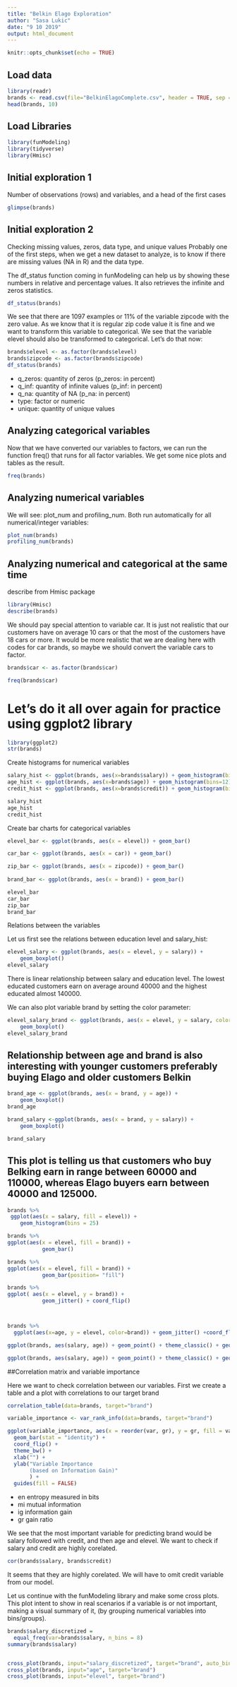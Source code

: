 ```yaml
---
title: "Belkin Elago Exploration"
author: "Sasa Lukic"
date: "9 10 2019"
output: html_document
---
```


```r
knitr::opts_chunk$set(echo = TRUE)

```
## Load data

```r

library(readr)
brands <- read.csv(file="BelkinElagoComplete.csv", header = TRUE, sep = ";")
head(brands, 10)
```

## Load Libraries

```r
library(funModeling) 
library(tidyverse) 
library(Hmisc)
```


## Initial exploration 1

Number of observations (rows) and variables, and a head of the first cases

```r

glimpse(brands)

```

## Initial exploration 2

Checking missing values, zeros, data type, and unique values
Probably one of the first steps, when we get a new dataset to analyze, is to know if there are missing values (NA in R) and the data type.

The df_status function coming in funModeling can help us by showing these numbers in relative and percentage values. It also retrieves the infinite and zeros statistics.


```r

df_status(brands)

```

We see that there are 1097 examples or 11% of the variable zipcode with the zero value. As we know that it is regular zip code value it is fine and we want to transform this variable to categorical. We see that the variable elevel should also be transformed to categorical. Let's do that now:

```r

brands$elevel <- as.factor(brands$elevel)
brands$zipcode <- as.factor(brands$zipcode)
df_status(brands)
```

* q_zeros: quantity of zeros (p_zeros: in percent)
* q_inf: quantity of infinite values (p_inf: in percent)
* q_na: quantity of NA (p_na: in percent)
* type: factor or numeric
* unique: quantity of unique values

## Analyzing categorical variables

Now that we have converted our variables to factors, we can run the function freq() that runs for all factor variables. We get some nice plots and tables as the result.

```r

freq(brands)

```


## Analyzing numerical variables

We will see: plot_num and profiling_num. Both run automatically for all numerical/integer variables:

```r

plot_num(brands)
profiling_num(brands)

```

## Analyzing numerical and categorical at the same time

describe from Hmisc package 

```r

library(Hmisc)
describe(brands)

```

We should pay special attention to variable car. It is just not realistic that our customers have on average 10 cars or that the most of the customers have 18 cars or more. It would be more realistic that we are dealing here with codes for car brands, so maybe we should convert the variable cars to factor. 

``` r

brands$car <- as.factor(brands$car)

freq(brands$car)
```


# Let's do it all over again for practice using ggplot2 library

```r

library(ggplot2)
str(brands)


```

Create histograms for numerical variables

```r

salary_hist <- ggplot(brands, aes(x=brands$salary)) + geom_histogram(bins=10) + theme_classic()
age_hist <- ggplot(brands, aes(x=brands$age)) + geom_histogram(bins=12) + theme_classic()
credit_hist <- ggplot(brands, aes(x=brands$credit)) + geom_histogram(bins=10) + theme_classic()

salary_hist
age_hist
credit_hist

```

Create bar charts for categorical variables

```r

elevel_bar <- ggplot(brands, aes(x = elevel)) + geom_bar()

car_bar <- ggplot(brands, aes(x = car)) + geom_bar() 

zip_bar <- ggplot(brands, aes(x = zipcode)) + geom_bar()
  
brand_bar <- ggplot(brands, aes(x = brand)) + geom_bar()  

elevel_bar
car_bar
zip_bar
brand_bar 
```

Relations between the variables

Let us first see the relations between education level and salary_hist:

```r
elevel_salary <- ggplot(brands, aes(x = elevel, y = salary)) +
    geom_boxplot()
elevel_salary
```


There is linear relationship between salary and education level. The lowest educated customers earn on average around 40000 and the highest educated almost 140000. 

We can also plot variable brand by setting the color parameter: 


```r
elevel_salary_brand <- ggplot(brands, aes(x = elevel, y = salary, color = brand)) +
    geom_boxplot()
elevel_salary_brand
```

## Relationship between age and brand is also interesting with younger customers preferably buying Elago and older customers Belkin
```r
brand_age <- ggplot(brands, aes(x = brand, y = age)) +
    geom_boxplot()
brand_age

brand_salary <-ggplot(brands, aes(x = brand, y = salary)) +
    geom_boxplot()

brand_salary

```

## This plot is telling us that customers who buy Belking earn in range between 60000 and 110000, whereas Elago buyers earn between 40000 and 125000. 

```r

brands %>% 
 ggplot(aes(x = salary, fill = elevel)) +
    geom_histogram(bins = 25) 

brands %>% 
ggplot(aes(x = elevel, fill = brand)) +
           geom_bar()

brands %>% 
ggplot(aes(x = elevel, fill = brand)) +
           geom_bar(position= "fill")

brands %>% 
ggplot( aes(x = elevel, y = brand)) +
           geom_jitter() + coord_flip()



brands %>%
  ggplot(aes(x=age, y = elevel, color=brand)) + geom_jitter() +coord_flip()
```

```r
ggplot(brands, aes(salary, age)) + geom_point() + theme_classic() + geom_point(color = ifelse(brands$brand == "Belkin", 'red', 'black')) 

ggplot(brands, aes(salary, age)) + geom_point() + theme_classic() + geom_point(color = ifelse(brands$brand == "Elago", 'purple', 'black'))
```

##Correlation matrix and variable importance

Here we want to check correlation between our variables. First we create a table and a plot with correlations to our target brand


```r
correlation_table(data=brands, target="brand")

variable_importance <- var_rank_info(data=brands, target="brand")

ggplot(variable_importance, aes(x = reorder(var, gr), y = gr, fill = var)) + 
  geom_bar(stat = "identity") + 
  coord_flip() + 
  theme_bw() + 
  xlab("") + 
  ylab("Variable Importance 
       (based on Information Gain)"
       ) + 
  guides(fill = FALSE)

```
* en entropy measured in  bits
* mi mutual information
* ig information gain
* gr gain ratio

We see that the most important variable for predicting brand would be salary followed with credit, and then age and elevel. We want to check if salary and credit are highly corelated. 

```r
cor(brands$salary, brands$credit)
```

It seems that they are highly corelated. We will have to omit credit variable from our model.

Let us continue with the funModeling library and make some cross plots.
This plot intent to show in real scenarios if a variable is or not important, making a visual summary of it, (by grouping numerical variables into bins/groups).

```r

brands$salary_discretized = 
  equal_freq(var=brands$salary, n_bins = 8)
summary(brands$salary)


cross_plot(brands, input="salary_discretized", target="brand", auto_binning = FALSE)
cross_plot(brands, input="age", target="brand")
cross_plot(brands, input="elevel", target="brand")
```

